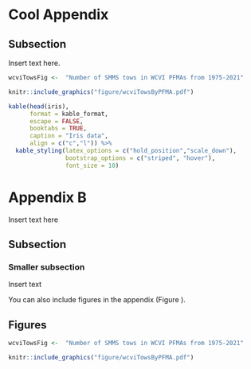 ```{=latex}
% Do not delete this
\begin{appendices}
\counterwithin{figure}{section}
\counterwithin{table}{section}
```
<!-- Do not delete/edit the chunk above -->

# Cool Appendix

## Subsection

Insert text here.
```r
wcviTowsFig <-  "Number of SMMS tows in WCVI PFMAs from 1975-2021"
```

```r
knitr::include_graphics("figure/wcviTowsByPFMA.pdf")
```

\clearpage

```r
kable(head(iris),
      format = kable_format,
      escape = FALSE,
      booktabs = TRUE,
      caption = "Iris data",
      align = c("c","l")) %>% 
  kable_styling(latex_options = c("hold_position","scale_down"),
                bootstrap_options = c("striped", "hover"),
                font_size = 10)

```

# Appendix B

Insert text here

## Subsection

### Smaller subsection

Insert text

You can also include figures in the appendix (Figure \ref{fig:wcviTowsFig}).

\clearpage

## Figures

```r
wcviTowsFig <-  "Number of SMMS tows in WCVI PFMAs from 1975-2021"
```

```r
knitr::include_graphics("figure/wcviTowsByPFMA.pdf")
```


<!-- Do not delete/edit the chunk below -->
```{=latex}
% Do not delete this
\end{appendices}
```
